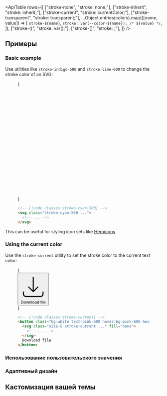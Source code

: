 

<ApiTable
  rows={[
    ["stroke-none", "stroke: none;"],
    ["stroke-inherit", "stroke: inherit;"],
    ["stroke-current", "stroke: currentColor;"],
    ["stroke-transparent", "stroke: transparent;"],
    ...Object.entries(colors).map(([name, value]) => [
      `stroke-${name}`,
      `stroke: var(--color-${name}); /* ${value} */`,
    ]),
    ["stroke-(<custom-property>)", "stroke: var(<custom-property>);"],
    ["stroke-[<color>]", "stroke: <color>;"],
  ]}
/>

## Примеры

### Basic example

Use utilities like `stroke-indigo-500` and `stroke-lime-600` to change the stroke color of an SVG:

<Figure>

<Example>
  {
    <div className="flex items-center justify-center">
      <svg className="h-10 stroke-cyan-500" viewBox="0 0 48 40" fill="none">
        <path
          d="M1 13C1 10.2386 3.23858 8 6 8H13.4914C14.3844 8 15.1691 7.40805 15.4144 6.54944L16.5856 2.45056C16.8309 1.59196 17.6156 1 18.5086 1H29.4914C30.3844 1 31.1691 1.59195 31.4144 2.45056L32.5856 6.54944C32.8309 7.40804 33.6156 8 34.5086 8H42C44.7614 8 47 10.2386 47 13V34C47 36.7614 44.7614 39 42 39H6C3.23858 39 1 36.7614 1 34V13Z"
          strokeWidth="2"
        />
        <circle cx="24" cy="23" r="9" strokeWidth="2" />
      </svg>
    </div>
  }
</Example>

```html
<!-- [!code classes:stroke-cyan-500] -->
<svg class="stroke-cyan-500 ...">
  <!-- ... -->
</svg>
```

</Figure>

This can be useful for styling icon sets like [Heroicons](https://heroicons.com).

### Using the current color

Use the `stroke-current` utility to set the stroke color to the current text color:

<Figure hint="Hover over the button to see the stroke color change">

<Example>
  {
    <div className="flex items-center justify-center">
      <button className="inline-flex gap-2 rounded-md border border-pink-100 bg-white px-3 py-2 text-sm font-semibold text-pink-600 shadow-sm transition-colors duration-150 hover:border-pink-600 hover:bg-pink-600 hover:text-white dark:border-transparent">
        <svg fill="none" viewBox="0 0 24 24" strokeWidth={1.5} stroke="currentColor" className="size-5 stroke-current">
          <path
            strokeLinecap="round"
            strokeLinejoin="round"
            d="M3 16.5v2.25A2.25 2.25 0 0 0 5.25 21h13.5A2.25 2.25 0 0 0 21 18.75V16.5M16.5 12 12 16.5m0 0L7.5 12m4.5 4.5V3"
          />
        </svg>
        Download file
      </button>
    </div>
  }
</Example>

```html
<!-- [!code classes:stroke-current] -->
<button class="bg-white text-pink-600 hover:bg-pink-600 hover:text-white ...">
  <svg class="size-5 stroke-current ..." fill="none">
    <!-- ... -->
  </svg>
  Download file
</button>
```

</Figure>

### Использование пользовательского значения

<UsingACustomValue element="svg" utility="stroke" name="stroke color" value="#243c5a" variable="stroke-color" />

### Адаптивный дизайн

<ResponsiveDesign element="svg" property="stroke" defaultClass="stroke-cyan-500" featuredClass="stroke-cyan-700" />

## Кастомизация вашей темы

<CustomizingYourThemeColors element="svg" utility="stroke" />
